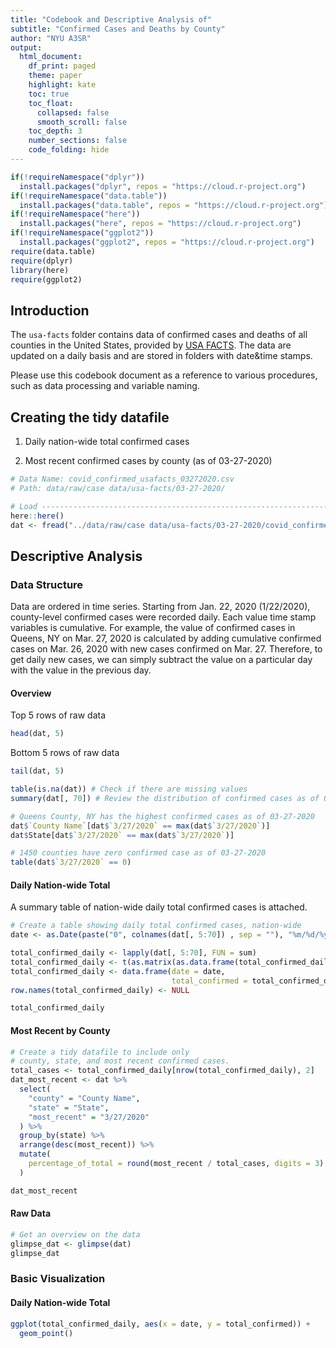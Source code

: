 ```yaml
---
title: "Codebook and Descriptive Analysis of"
subtitle: "Confirmed Cases and Deaths by County"
author: "NYU A3SR"
output: 
  html_document:
    df_print: paged
    theme: paper
    highlight: kate
    toc: true
    toc_float: 
      collapsed: false
      smooth_scroll: false
    toc_depth: 3
    number_sections: false
    code_folding: hide
---
```


```r
if(!requireNamespace("dplyr"))
  install.packages("dplyr", repos = "https://cloud.r-project.org")
if(!requireNamespace("data.table"))
  install.packages("data.table", repos = "https://cloud.r-project.org")
if(!requireNamespace("here"))
  install.packages("here", repos = "https://cloud.r-project.org")
if(!requireNamespace("ggplot2"))
  install.packages("ggplot2", repos = "https://cloud.r-project.org")
require(data.table)
require(dplyr)
library(here)
require(ggplot2)
```

## Introduction

The `usa-facts` folder contains data of confirmed cases and deaths of all counties in the United States, provided by [USA FACTS](https://usafacts.org/visualizations/coronavirus-covid-19-spread-map/). The data are updated on a daily basis and are stored in folders with date&time stamps. 

Please use this codebook document as a reference to various procedures, such as data processing and variable naming. 

## Creating the tidy datafile

1. Daily nation-wide total confirmed cases

2. Most recent confirmed cases by county (as of 03-27-2020)

```r
# Data Name: covid_confirmed_usafacts_03272020.csv
# Path: data/raw/case data/usa-facts/03-27-2020/

# Load -------------------------------------------------------------------------
here::here()
dat <- fread("../data/raw/case data/usa-facts/03-27-2020/covid_confirmed_usafacts_03272020.csv")
```

## Descriptive Analysis

### Data Structure {.tabset}

Data are ordered in time series. Starting from Jan. 22, 2020 (1/22/2020), county-level confirmed cases were recorded daily. Each value time stamp variables is cumulative. For example, the value of confirmed cases in Queens, NY on Mar. 27, 2020 is calculated by adding cumulative confirmed cases on Mar. 26, 2020 with new cases confirmed on Mar. 27. Therefore, to get daily new cases, we can simply subtract the value on a particular day with the value in the previous day. 

#### Overview

Top 5 rows of raw data

```r
head(dat, 5)
```

Bottom 5 rows of raw data

```r
tail(dat, 5)
```

```r
table(is.na(dat)) # Check if there are missing values
summary(dat[, 70]) # Review the distribution of confirmed cases as of 03-27-2020

# Queens County, NY has the highest confirmed cases as of 03-27-2020
dat$`County Name`[dat$`3/27/2020` == max(dat$`3/27/2020`)]
dat$State[dat$`3/27/2020` == max(dat$`3/27/2020`)]

# 1450 counties have zero confirmed case as of 03-27-2020
table(dat$`3/27/2020` == 0)
```

#### Daily Nation-wide Total

A summary table of nation-wide daily total confirmed cases is attached. 

```r
# Create a table showing daily total confirmed cases, nation-wide
date <- as.Date(paste("0", colnames(dat[, 5:70]) , sep = ""), "%m/%d/%y")

total_confirmed_daily <- lapply(dat[, 5:70], FUN = sum)
total_confirmed_daily <- t(as.matrix(as.data.frame(total_confirmed_daily)))
total_confirmed_daily <- data.frame(date = date, 
                                    total_confirmed = total_confirmed_daily)
row.names(total_confirmed_daily) <- NULL

total_confirmed_daily
```

#### Most Recent by County

```r
# Create a tidy datafile to include only 
# county, state, and most recent confirmed cases.
total_cases <- total_confirmed_daily[nrow(total_confirmed_daily), 2]
dat_most_recent <- dat %>%
  select(
    "county" = "County Name",
    "state" = "State",
    "most_recent" = "3/27/2020"
  ) %>%
  group_by(state) %>%
  arrange(desc(most_recent)) %>%
  mutate(
    percentage_of_total = round(most_recent / total_cases, digits = 3)
  )

dat_most_recent
```

#### Raw Data

```r
# Get an overview on the data
glimpse_dat <- glimpse(dat) 
glimpse_dat
```

### Basic Visualization {.tabset}

#### Daily Nation-wide Total

```r
ggplot(total_confirmed_daily, aes(x = date, y = total_confirmed)) + 
  geom_point()
```










